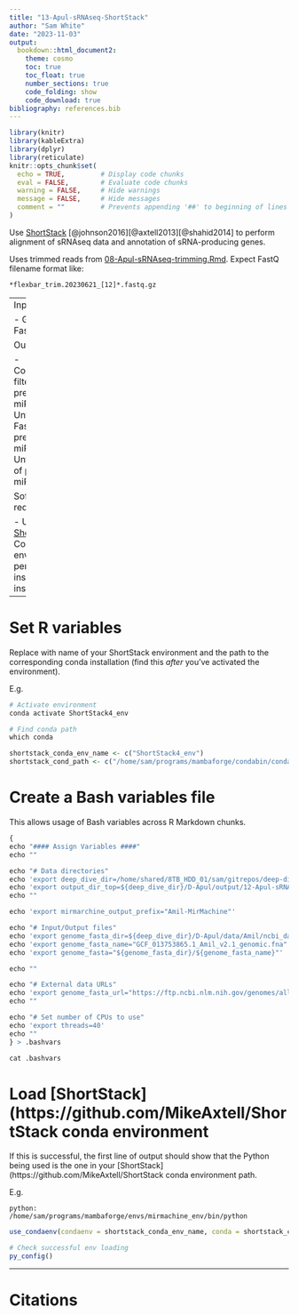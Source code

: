 ```yaml
---
title: "13-Apul-sRNAseq-ShortStack"
author: "Sam White"
date: "2023-11-03"
output: 
  bookdown::html_document2:
    theme: cosmo
    toc: true
    toc_float: true
    number_sections: true
    code_folding: show
    code_download: true
bibliography: references.bib
---
```


```r
library(knitr)
library(kableExtra)
library(dplyr)
library(reticulate)
knitr::opts_chunk$set(
  echo = TRUE,         # Display code chunks
  eval = FALSE,        # Evaluate code chunks
  warning = FALSE,     # Hide warnings
  message = FALSE,     # Hide messages
  comment = ""         # Prevents appending '##' to beginning of lines in code output
)
```

Use [ShortStack](https://github.com/MikeAxtell/ShortStack) [@johnson2016][@axtell2013][@shahid2014] to perform alignment of sRNAseq data and annotation of sRNA-producing genes.

Uses trimmed reads from [08-Apul-sRNAseq-trimming.Rmd](https://github.com/urol-e5/deep-dive/blob/main/D-Apul/code/08-Apul-sRNAseq-trimming.Rmd).  Expect FastQ filename format like:

`*flexbar_trim.20230621_[12]*.fastq.gz`

---
Inputs:

- Genome FastA.

Outputs:

- Confidence-filtered GFF of predicted miRNAs.
- Unfiltered FastA of predicted miRNAs.
- Unfiltered GFF of predicted miRNAs.

Software requirements:

- Utilizes a [ShortStack](https://github.com/MikeAxtell/ShortStack#installation) Conda/Mamba environment, per the installation instructions.

---


# Set R variables
Replace with name of your ShortStack environment and the path to the corresponding
conda installation (find this _after_ you've activated the environment).

E.g. 

```r
# Activate environment
conda activate ShortStack4_env

# Find conda path
which conda
```


```r
shortstack_conda_env_name <- c("ShortStack4_env")
shortstack_cond_path <- c("/home/sam/programs/mambaforge/condabin/conda")
```

# Create a Bash variables file

This allows usage of Bash variables across R Markdown chunks.

```r
{
echo "#### Assign Variables ####"
echo ""

echo "# Data directories"
echo 'export deep_dive_dir=/home/shared/8TB_HDD_01/sam/gitrepos/deep-dive'
echo 'export output_dir_top=${deep_dive_dir}/D-Apul/output/12-Apul-sRNAseq-MirMachine'
echo ""

echo 'export mirmarchine_output_prefix="Amil-MirMachine"'

echo "# Input/Output files"
echo 'export genome_fasta_dir=${deep_dive_dir}/D-Apul/data/Amil/ncbi_dataset/data/GCF_013753865.1'
echo 'export genome_fasta_name="GCF_013753865.1_Amil_v2.1_genomic.fna"'
echo 'export genome_fasta="${genome_fasta_dir}/${genome_fasta_name}"'

echo ""

echo "# External data URLs"
echo 'export genome_fasta_url="https://ftp.ncbi.nlm.nih.gov/genomes/all/GCF/013/753/865/GCF_013753865.1_Amil_v2.1/"'
echo ""

echo "# Set number of CPUs to use"
echo 'export threads=40'
echo ""
} > .bashvars

cat .bashvars
```

# Load [ShortStack](https://github.com/MikeAxtell/ShortStack conda environment

If this is successful, the first line of output should show that the Python being used
is the one in your [ShortStack](https://github.com/MikeAxtell/ShortStack conda environment path.

E.g.

`python:         /home/sam/programs/mambaforge/envs/mirmachine_env/bin/python`

```r
use_condaenv(condaenv = shortstack_conda_env_name, conda = shortstack_cond_path)

# Check successful env loading
py_config()
```

------------------------------------------------------------------------

# Citations
